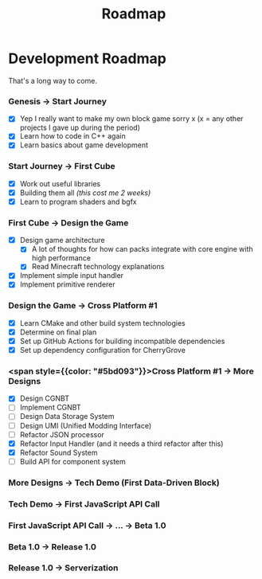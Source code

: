 ﻿---
title: Roadmap
---

# Development Roadmap

That's a long way to come.

### Genesis -> Start Journey

- [x] Yep I really want to make my own block game sorry x (x = any other projects I gave up during the period)
- [x] Learn how to code in C++ again
- [x] Learn basics about game development

### Start Journey -> First Cube

- [x] Work out useful libraries
- [x] Building them all *(this cost me 2 weeks)*
- [x] Learn to program shaders and bgfx

### First Cube -> Design the Game

- [x] Design game architecture
  - [x] A lot of thoughts for how can packs integrate with core engine with high performance
  - [x] Read Minecraft technology explanations
- [x] Implement simple input handler
- [x] Implement primitive renderer

### Design the Game -> Cross Platform #1

- [x] Learn CMake and other build system technologies
- [x] Determine on final plan
- [x] Set up GitHub Actions for building incompatible dependencies
- [x] Set up dependency configuration for CherryGrove

### <span style={{color: "#5bd093"}}>Cross Platform #1 -&gt; More Designs</span>

- [x] Design CGNBT
- [ ] Implement CGNBT
- [ ] Design Data Storage System
- [ ] Design UMI (Unified Modding Interface)
- [ ] Refactor JSON processor
- [x] Refactor Input Handler (and it needs a third refactor after this)
- [x] Refactor Sound System
- [ ] Build API for component system

### More Designs -> Tech Demo (First Data-Driven Block)

### Tech Demo -> First JavaScript API Call

### First JavaScript API Call -> ... -> Beta 1.0

### Beta 1.0 -> Release 1.0

### Release 1.0 -> Serverization